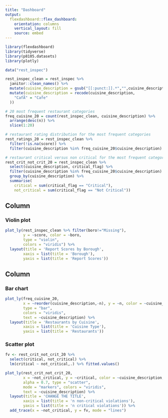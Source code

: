 ```yaml
---
title: "Dashboard"
output: 
  flexdashboard::flex_dashboard:
    orientation: columns
    vertical_layout: fill
    source: embed
---
```


```r
library(flexdashboard)
library(tidyverse)
library(p8105.datasets)
library(plotly)
```

```r
data("rest_inspec")

rest_inspec_clean = rest_inspec %>%
  janitor::clean_names() %>% 
  mutate(cuisine_description = gsub("[[:punct:]].*","",cuisine_description)) %>%
  mutate(cuisine_description = recode(cuisine_description,
    "CafÃ" = "Cafe"
  ))

# 20 most frequent restaurant categories
freq_cuisine_20 = count(rest_inspec_clean, cuisine_description) %>%
  arrange(desc(n)) %>%
  slice(1:20)

# restaurant rating distribution for the most frequent categories
rest_ratings_20 = rest_inspec_clean %>%
  filter(!is.na(score)) %>%
  filter(cuisine_description %in% freq_cuisine_20$cuisine_description)

# restaurant critical versus non critical for the most frequent categories
rest_crit_not_crit_20 = rest_inspec_clean %>%
  select(cuisine_description, critical_flag) %>%
  filter(cuisine_description %in% freq_cuisine_20$cuisine_description) %>%
  group_by(cuisine_description) %>%
  summarise(
    critical = sum(critical_flag == "Critical"),
    not_critical = sum(critical_flag == "Not Critical"))
```

Column {data-width=650}
-----------------------------------------------------------------------

### Violin plot

```r
plot_ly(rest_inspec_clean %>% filter(boro!="Missing"),
        y = ~score, color = ~boro,
        type = "violin", 
        colors = "viridis") %>%
  layout(title = 'Report Scores by Borough',
        xaxis = list(title = 'Borough'),
        yaxis = list(title = 'Report Scores'))
```


Column {data-width=350}
-----------------------------------------------------------------------

### Bar chart

```r
plot_ly(freq_cuisine_20,
        x = ~reorder(cuisine_description,-n), y = ~n, color = ~cuisine_description,
        type = "bar", 
        colors = "viridis",
        text = ~cuisine_description) %>%
  layout(title = 'Restaurants by Cuisine',
        xaxis = list(title = 'Cuisine Type'),
        yaxis = list(title = 'Restaurants'))
```

### Scatter plot

```r
fv <- rest_crit_not_crit_20 %>% 
  select(critical, not_critical) %>%
  lm(critical ~ not_critical,.) %>% fitted.values()

plot_ly(rest_crit_not_crit_20,
        x = ~not_critical, y = ~critical, color = ~cuisine_description,
        alpha = 0.7, type = "scatter", 
        mode = "markers", colors = "viridis",
        text = ~cuisine_description) %>%
  layout(title = 'CHANGE THE TITLE',
        xaxis = list(title = 'n non-critical violations'),
        yaxis = list(title = 'n critical violations')) %>%
  add_trace(x = ~not_critical, y = fv, mode = "lines")
```

